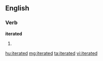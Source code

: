 ==English==

===Verb===
'''iterated'''

# {{past of|[[iterate]]}}

[[hu:iterated]]
[[mg:iterated]]
[[ta:iterated]]
[[vi:iterated]]